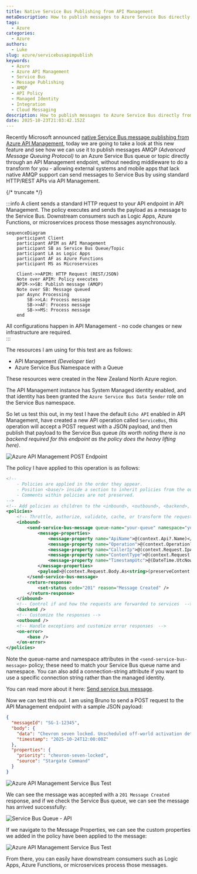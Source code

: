 ```yaml
---
title: Native Service Bus Publishing from API Management
metaDescription: How to publish messages to Azure Service Bus directly from API Management using the new native integration, with step-by-step setup and policy examples.
tags:
  - Azure
categories:
  - Azure
authors:
  - Luke
slug: azure/servicebusapimpublish
keywords:
  - Azure
  - Azure API Management
  - Service Bus
  - Message Publishing
  - AMQP
  - API Policy
  - Managed Identity
  - Integration
  - Cloud Messaging
description: How to publish messages to Azure Service Bus directly from API Management using the new native integration, with step-by-step setup and policy examples.
date: 2025-10-23T21:03:42.152Z
---
```


Recently Microsoft announced [native Service Bus message publishing from Azure API Management](https://techcommunity.microsoft.com/blog/integrationsonazureblog/introducing-native-service-bus-message-publishing-from-azure-api-management-prev/4462644?WT.mc_id=AZ-MVP-5004796), today we are going to take a look at this new feature and see how we can use it to publish messages AMQP _(Advanced Message Queuing Protocol)_ to an Azure Service Bus queue or topic directly through an API Management endpoint, without needing middleware to do a transform for you -  allowing external systems and mobile apps that lack native AMQP support can send messages to Service Bus by using standard HTTP/REST APIs via API Management.

{/* truncate */}

:::info
A client sends a standard HTTP request to your API endpoint in API Management. 
The policy executes and sends the payload as a message to the Service Bus. 
Downstream consumers such as Logic Apps, Azure Functions, or microservices process those messages asynchronously. 

```mermaid
sequenceDiagram
    participant Client
    participant APIM as API Management
    participant SB as Service Bus Queue/Topic
    participant LA as Logic Apps
    participant AF as Azure Functions
    participant MS as Microservices

    Client->>APIM: HTTP Request (REST/JSON)
    Note over APIM: Policy executes
    APIM->>SB: Publish message (AMQP)
    Note over SB: Message queued
    par Async Processing
        SB->>LA: Process message
        SB->>AF: Process message
        SB->>MS: Process message
    end
```

All configurations happen in API Management - no code changes or new infrastructure are required.  
:::

The resources I am using for this test are as follows:

* API Management _(Developer tier)_
* Azure Service Bus Namespace with a Queue

These resources were created in the New Zealand North Azure region.

The API Management instance has System Managed identity enabled, and that identity has been granted the `Azure Service Bus Data Sender` role on the Service Bus namespace.

So let us test this out, in my test I have the default `Echo API` enabled in API Management, have created a new API operation called `ServiceBus`, this operation will accept a POST request with a JSON payload, and then publish that payload to the Service Bus queue _(its worth noting there is no backend required for this endpoint as the policy does the heavy lifting here)_.

![Azure API Management POST Endpoint](images/apimsbpostendpointdesign.jpg)

The policy I have applied to this operation is as follows:

```xml
<!--
    - Policies are applied in the order they appear.
    - Position <base/> inside a section to inherit policies from the outer scope.
    - Comments within policies are not preserved.
-->
<!-- Add policies as children to the <inbound>, <outbound>, <backend>, and <on-error> elements -->
<policies>
    <!-- Throttle, authorize, validate, cache, or transform the requests -->
    <inbound>
        <send-service-bus-message queue-name="your-queue" namespace="your-namespace.servicebus.windows.net">
            <message-properties>
                <message-property name="ApiName">@(context.Api?.Name)</message-property>
                <message-property name="Operation">@(context.Operation?.Name)</message-property>
                <message-property name="CallerIp">@(context.Request.IpAddress)</message-property>
                <message-property name="ContentType">@(context.Request.Headers.GetValueOrDefault("Content-Type","application/json"))</message-property>
                <message-property name="TimestampUtc">@(DateTime.UtcNow.ToString("o"))</message-property>
            </message-properties>
            <payload>@(context.Request.Body.As<string>(preserveContent: true))</payload>
        </send-service-bus-message>
        <return-response>
            <set-status code="201" reason="Message Created" />
        </return-response>
    </inbound>
    <!-- Control if and how the requests are forwarded to services  -->
    <backend />
    <!-- Customize the responses -->
    <outbound />
    <!-- Handle exceptions and customize error responses  -->
    <on-error>
        <base />
    </on-error>
</policies>
```

Note the queue-name and namespace attributes in the `<send-service-bus-message>` policy; these need to match your Service Bus queue name and namespace. You can also add a connection-string attribute if you want to use a specific connection string rather than the managed identity.

You can read more about it here: [Send service bus message](https://learn.microsoft.com/azure/api-management/send-service-bus-message-policy?WT.mc_id=AZ-MVP-5004796).

Now we can test this out. I am using Bruno to send a POST request to the API Management endpoint with a sample JSON payload:

```json
{
  "messageId": "SG-1-12345",
  "body": {
    "data": "Chevron seven locked. Unscheduled off-world activation detected. Requesting permission to open the iris. (Teal'c: \"Indeed.\")",
    "timestamp": "2025-10-24T12:00:00Z"
  },
  "properties": {
    "priority": "chevron-seven-locked",
    "source": "Stargate Command"
  }
}
```

![Azure API Management Service Bus Test](images/apimsbpostendpointbrunotest.jpg)

We can see the message was accepted with a `201 Message Created` response, and if we check the Service Bus queue, we can see the message has arrived successfully:

![Service Bus Queue - API](images/apimsbpostendpointsbqueue.jpg)

If we navigate to the Message Properties, we can see the custom properties we added in the policy have been applied to the message:

![Azure API Management Service Bus Test](images/apimsbpostendpointsbqueuecustomproperties.jpg)

From there, you can easily have downstream consumers such as Logic Apps, Azure Functions, or microservices process those messages.
